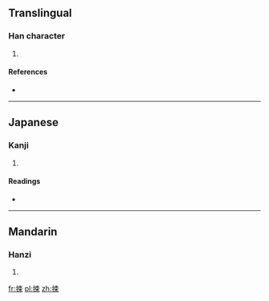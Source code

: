 ==Translingual==

===Han character===
{{Han char|rn=64|rad=手|as=07|sn=10|four=|canj=手木中 (QDL)}}

# {{defn|Han|sort=手07}}

====References====
* {{Han ref|kx=0434.060|dkj=12154|dj=0783.130|hdz=31878.060|uh=6352|ud=25426}}

----

==Japanese==

===Kanji===
{{ja-kanji|grade=|rs=手07}}

# {{defn|lang=ja|sort=手07}}

====Readings====
* {{ja-readings|on=[[しょう]] (shō), [[しゅ]] (shu), [[そ]] (so), [[す]] (su), [[しょく]] (shoku), [[そく]] (soku)|kun=[[つつしむ]] (tsutsushimu), [[あげる]] (ageru)}}

----

==Mandarin==

===Hanzi===
{{cmn-hanzi|pin=[[sǒng]] ([[song3]])|wg=sung<sup>3</sup>}}

# {{defn|lang=cmn|sort=手07}}

[[fr:捒]]
[[pl:捒]]
[[zh:捒]]